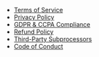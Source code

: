 - [Terms of Service](/legal/terms-of-service)
- [Privacy Policy](/legal/privacy-policy)
- [GDPR & CCPA Compliance](/legal/gdpr-ccpa)
- [Refund Policy](/legal/refund-policy)
- [Third-Party Subprocessors](/legal/third-party-subprocessors)
- [Code of Conduct](/legal/code-of-conduct)
